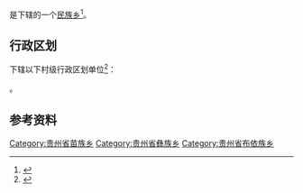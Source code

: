 {{中国乡级行政区|52/02/21/224/000}}

'''{{PAGENAMEBASE}}'''是{{PRC admin/fullname|52/02/21/224/000|3}}下辖的一个[[民族乡|民族乡]]<ref>{{PRC admin/ref sgc|{{PRC admin/parent|52/02/21/224/000}}}}</ref>。

== 行政区划 ==
{{PAGENAMEBASE}}下辖以下村级行政区划单位<ref>{{PRC admin/ref sgc|52/02/21/224/000}}</ref>：

{{PRC admin/children|52/02/21/224/000}}。

== 参考资料 ==
{{reflist}}

{{贵州行政区划小作品}}
{{PRC admin/navcat|52/02/21/224/000}}
[[Category:贵州省苗族乡|Category:贵州省苗族乡]]
[[Category:贵州省彝族乡|Category:贵州省彝族乡]]
[[Category:贵州省布依族乡|Category:贵州省布依族乡]]